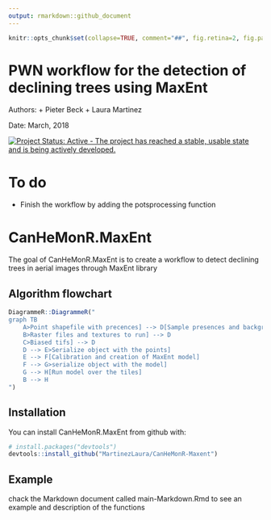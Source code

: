 ```yaml
---
output: rmarkdown::github_document
---
```


<!-- README.md is generated from README.Rmd. Please edit that file -->

```r
knitr::opts_chunk$set(collapse=TRUE, comment="##", fig.retina=2, fig.path = "README_figs/README-")
```
# PWN workflow for the detection of declining trees using MaxEnt

Authors: 
    + Pieter Beck
    + Laura Martinez

Date: March, 2018

[![Project Status: Active - The project has reached a stable, usable state and is being actively developed.](http://www.repostatus.org/badges/0.1.0/active.svg)](http://www.repostatus.org/#active) 

# To do

* Finish the workflow by adding the potsprocessing function

# CanHeMonR.MaxEnt

The goal of CanHeMonR.MaxEnt is to create a workflow to detect declining trees in aerial images through MaxEnt library

## Algorithm flowchart
```r
DiagrammeR::DiagrammeR("
graph TB
    A>Point shapefile with precences] --> D[Sample presences and backgroud points]
    B>Raster files and textures to run] --> D
    C>Biased tifs] --> D
    D --> E>Serialize object with the points]
    E --> F[Calibration and creation of MaxEnt model]
    F --> G>serialize object with the model]
    G --> H[Run model over the tiles]
    B --> H
")
```

## Installation

You can install CanHeMonR.MaxEnt from github with:

```r
# install.packages("devtools")
devtools::install_github("MartinezLaura/CanHeMonR-Maxent")
```

## Example
chack the Markdown document called main-Markdown.Rmd to see an example and description of the functions 
